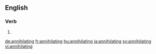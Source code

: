==English==

===Verb===
{{head|en}}

# {{present participle of|annihilate|lang=en}}

[[de:annihilating]]
[[fr:annihilating]]
[[hu:annihilating]]
[[ja:annihilating]]
[[sv:annihilating]]
[[vi:annihilating]]